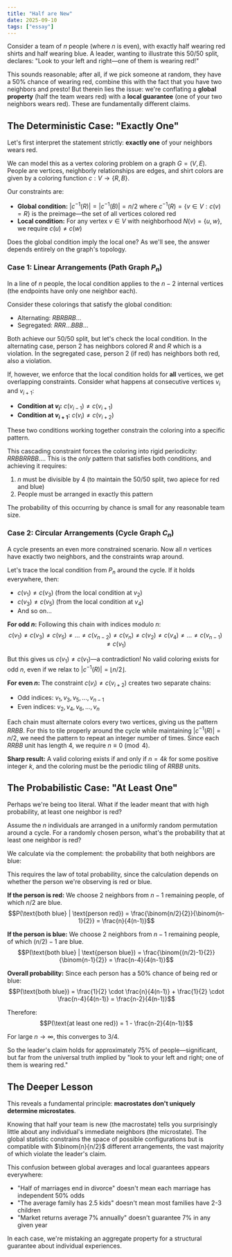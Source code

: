 ```yaml
---
title: "Half are New"
date: 2025-09-10
tags: ["essay"]
---
```


Consider a team of $n$ people (where $n$ is even), with exactly half wearing red shirts and half wearing blue. A leader, wanting to illustrate this 50/50 split, declares: "Look to your left and right—one of them is wearing red!"

This sounds reasonable; after all, if we pick someone at random, they have a 50% chance of wearing red, combine this with the fact that you have two neighbors and presto! But therein lies the issue: we're conflating a **global property** (half the team wears red) with a **local guarantee** (one of your two neighbors wears red). These are fundamentally different claims.

## The Deterministic Case: "Exactly One"

Let's first interpret the statement strictly: **exactly one** of your neighbors wears red.

We can model this as a vertex coloring problem on a graph $G = (V, E)$. People are vertices, neighborly relationships are edges, and shirt colors are given by a coloring function $c: V \rightarrow \{R, B\}$.

Our constraints are:
- **Global condition:** $|c^{-1}(R)| = |c^{-1}(B)| = n/2$ where $c^{-1}(R) = \{v \in V : c(v) = R\}$ is the preimage—the set of all vertices colored red
- **Local condition:** For any vertex $v \in V$ with neighborhood $N(v) = \{u, w\}$, we require $c(u) \neq c(w)$

Does the global condition imply the local one? As we'll see, the answer depends entirely on the graph's topology.

### Case 1: Linear Arrangements (Path Graph $P_n$)

In a line of $n$ people, the local condition applies to the $n-2$ internal vertices (the endpoints have only one neighbor each).

Consider these colorings that satisfy the global condition:
- Alternating: $RBRBRB...$
- Segregated: $RRR...BBB...$

Both achieve our 50/50 split, but let's check the local condition. In the alternating case, person 2 has neighbors colored $R$ and $R$ which is a violation. In the segregated case, person 2 (if red) has neighbors both red, also a violation.

If, however, we enforce that the local condition holds for **all** vertices, we get overlapping constraints. Consider what happens at consecutive vertices $v_i$ and $v_{i+1}$:
- **Condition at $v_i$:** $c(v_{i-1}) \neq c(v_{i+1})$
- **Condition at $v_{i+1}$:** $c(v_i) \neq c(v_{i+2})$

These two conditions working together constrain the coloring into a specific pattern.

This cascading constraint forces the coloring into rigid periodicity: $RRBBRRBB...$. This is the *only* pattern that satisfies both conditions, and achieving it requires:
1. $n$ must be divisible by 4 (to maintain the 50/50 split, two apiece for red and blue)
2. People must be arranged in exactly this pattern

The probability of this occurring by chance is small for any reasonable team size.

### Case 2: Circular Arrangements (Cycle Graph $C_n$)

A cycle presents an even more constrained scenario. Now all $n$ vertices have exactly two neighbors, and the constraints wrap around.

Let's trace the local condition from $P_n$ around the cycle. If it holds everywhere, then:
- $c(v_1) \neq c(v_3)$ (from the local condition at $v_2$)
- $c(v_3) \neq c(v_5)$ (from the local condition at $v_4$)
- And so on...

**For odd $n$:** Following this chain with indices modulo $n$:
$$c(v_1) \neq c(v_3) \neq c(v_5) \neq ... \neq c(v_{n-2}) \neq c(v_n) \neq c(v_2) \neq c(v_4) \neq ... \neq c(v_{n-1}) \neq c(v_1)$$

But this gives us $c(v_1) \neq c(v_1)$—a contradiction! No valid coloring exists for odd $n$, even if we relax to $|c^{-1}(R)| = \lfloor n/2 \rfloor$.

**For even $n$:** The constraint $c(v_i) \neq c(v_{i+2})$ creates two separate chains:
- Odd indices: $v_1, v_3, v_5, ..., v_{n-1}$
- Even indices: $v_2, v_4, v_6, ..., v_n$

Each chain must alternate colors every two vertices, giving us the pattern $RRBB$. For this to tile properly around the cycle while maintaining $|c^{-1}(R)| = n/2$, we need the pattern to repeat an integer number of times. Since each $RRBB$ unit has length 4, we require $n \equiv 0 \pmod{4}$.

**Sharp result:** A valid coloring exists if and only if $n = 4k$ for some positive integer $k$, and the coloring must be the periodic tiling of $RRBB$ units.

## The Probabilistic Case: "At Least One"

Perhaps we're being too literal. What if the leader meant that with high probability, at least one neighbor is red?

Assume the $n$ individuals are arranged in a uniformly random permutation around a cycle. For a randomly chosen person, what's the probability that at least one neighbor is red?

We calculate via the complement: the probability that both neighbors are blue:

This requires the law of total probability, since the calculation depends on whether the person we're observing is red or blue.

**If the person is red:** We choose 2 neighbors from $n-1$ remaining people, of which $n/2$ are blue.
$$P(\text{both blue} | \text{person red}) = \frac{\binom{n/2}{2}}{\binom{n-1}{2}} = \frac{n}{4(n-1)}$$

**If the person is blue:** We choose 2 neighbors from $n-1$ remaining people, of which $(n/2)-1$ are blue.
$$P(\text{both blue} | \text{person blue}) = \frac{\binom{(n/2)-1}{2}}{\binom{n-1}{2}} = \frac{n-4}{4(n-1)}$$

**Overall probability:** Since each person has a 50% chance of being red or blue:
$$P(\text{both blue}) = \frac{1}{2} \cdot \frac{n}{4(n-1)} + \frac{1}{2} \cdot \frac{n-4}{4(n-1)} = \frac{n-2}{4(n-1)}$$

Therefore:
$$P(\text{at least one red}) = 1 - \frac{n-2}{4(n-1)}$$

For large $n \rightarrow \infty$, this converges to $3/4$.

So the leader's claim holds for approximately 75% of people—significant, but far from the universal truth implied by "look to your left and right; one of them is wearing red."

## The Deeper Lesson

This reveals a fundamental principle: **macrostates don't uniquely determine microstates**.

Knowing that half your team is new (the macrostate) tells you surprisingly little about any individual's immediate neighbors (the microstate). The global statistic constrains the space of possible configurations but is compatible with $\binom{n}{n/2}$ different arrangements, the vast majority of which violate the leader's claim.

This confusion between global averages and local guarantees appears everywhere:
- "Half of marriages end in divorce" doesn't mean each marriage has independent 50% odds
- "The average family has 2.5 kids" doesn't mean most families have 2-3 children
- "Market returns average 7% annually" doesn't guarantee 7% in any given year

In each case, we're mistaking an aggregate property for a structural guarantee about individual experiences.
